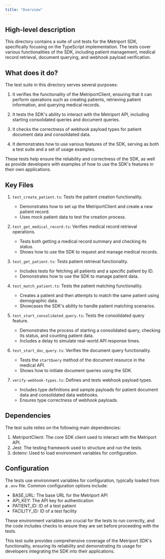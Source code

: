 ```yaml
---
title: "Overview"
---
```


## High-level description
This directory contains a suite of unit tests for the Metriport SDK, specifically focusing on the TypeScript implementation. The tests cover various functionalities of the SDK, including patient management, medical record retrieval, document querying, and webhook payload verification.

## What does it do?
The test suite in this directory serves several purposes:

1. It verifies the functionality of the MetriportClient, ensuring that it can perform operations such as creating patients, retrieving patient information, and querying medical records.

2. It tests the SDK's ability to interact with the Metriport API, including starting consolidated queries and document queries.

3. It checks the correctness of webhook payload types for patient document data and consolidated data.

4. It demonstrates how to use various features of the SDK, serving as both a test suite and a set of usage examples.

These tests help ensure the reliability and correctness of the SDK, as well as provide developers with examples of how to use the SDK's features in their own applications.

## Key Files

1. `test_create_patient.ts`: Tests the patient creation functionality.
   - Demonstrates how to set up the MetriportClient and create a new patient record.
   - Uses mock patient data to test the creation process.

2. `test_get_medical_record.ts`: Verifies medical record retrieval operations.
   - Tests both getting a medical record summary and checking its status.
   - Shows how to use the SDK to request and manage medical records.

3. `test_get_patient.ts`: Tests patient retrieval functionality.
   - Includes tests for fetching all patients and a specific patient by ID.
   - Demonstrates how to use the SDK to manage patient data.

4. `test_match_patient.ts`: Tests the patient matching functionality.
   - Creates a patient and then attempts to match the same patient using demographic data.
   - Showcases the SDK's ability to handle patient matching scenarios.

5. `test_start_consolidated_query.ts`: Tests the consolidated query feature.
   - Demonstrates the process of starting a consolidated query, checking its status, and counting patient data.
   - Includes a delay to simulate real-world API response times.

6. `test_start_doc_query.ts`: Verifies the document query functionality.
   - Tests the `startQuery` method of the document resource in the medical API.
   - Shows how to initiate document queries using the SDK.

7. `verify-webhook-types.ts`: Defines and tests webhook payload types.
   - Includes type definitions and sample payloads for patient document data and consolidated data webhooks.
   - Ensures type correctness of webhook payloads.

## Dependencies
The test suite relies on the following main dependencies:

1. MetriportClient: The core SDK client used to interact with the Metriport API.
2. Jest: The testing framework used to structure and run the tests.
3. dotenv: Used to load environment variables for configuration.

## Configuration
The tests use environment variables for configuration, typically loaded from a `.env` file. Common configuration options include:

- BASE_URL: The base URL for the Metriport API
- API_KEY: The API key for authentication
- PATIENT_ID: ID of a test patient
- FACILITY_ID: ID of a test facility

These environment variables are crucial for the tests to run correctly, and the code includes checks to ensure they are set before proceeding with the tests.

This test suite provides comprehensive coverage of the Metriport SDK's functionality, ensuring its reliability and demonstrating its usage for developers integrating the SDK into their applications.